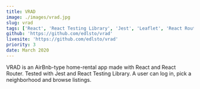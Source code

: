 ```yaml
---
title: VRAD
image: ./images/vrad.jpg
slug: vrad
tags: ['React', 'React Testing Library', 'Jest', 'Leaflet', 'React Router', 'Figma']
github: 'https://github.com/edlsto/vrad'
livesite: 'https://github.com/edlsto/vrad'
priority: 3
date: March 2020
---
```


VRAD is an AirBnb-type home-rental app made with React and React Router. Tested with Jest and React Testing Library. A user can log in, pick a neighborhood and browse listings.